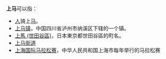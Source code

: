 '''上马'''可以指：
* [[人|人]]骑上[[马|马]]。
* [[上马镇|上马镇]]，中国四川省泸州市纳溪区下辖的一个镇。
*[[上馬_(世田谷區)|上馬 (世田谷區)]]，日本東京都世田谷區的町名。
* [[上马街道|上马街道]]
*[[上海国际马拉松赛|上海国际马拉松赛]]，中华人民共和国上海市每年举行的马拉松赛
{{disambig|Cat=二字中國相關消歧義}}